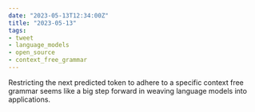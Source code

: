 ```yaml
---
date: "2023-05-13T12:34:00Z"
title: "2023-05-13"
tags:
- tweet
- language_models
- open_source
- context_free_grammar
---
```



<Tweet theme="dark" id="https://twitter.com/GrantSlatton/status/1657559506069463040" />

Restricting the next predicted token to adhere to a specific context free grammar seems like a big step forward in weaving language models into applications.
